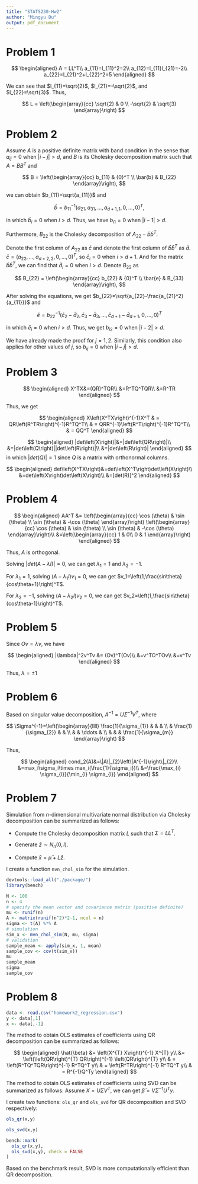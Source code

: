 ```yaml
---
title: "STATS230-Hw2"
author: "Mingyu Du"
output: pdf_document
---
```


# Problem 1

$$
\begin{aligned}
A = LL^T\\
a_{11}=l_{11}^2=2\\
a_{12}=l_{11}l_{21}=-2\\
a_{22}=l_{21}^2+l_{22}^2=5
\end{aligned}
$$

We can see that $l_{11}=\sqrt{2}$, $l_{21}=-\sqrt{2}$, and $l_{22}=\sqrt{3}$. Thus,

$$
L = \left(\begin{array}{cc}
\sqrt{2} & 0 \\
-\sqrt{2} & \sqrt{3}
\end{array}\right)
$$

# Problem 2

Assume $A$ is a positive definite matrix with band condition in the sense that $a_{ij}=0$ when $|i-j|>d$, and $B$ is its Cholesky decomposition matrix such that $A=BB^T$ and

$$
B = \left(\begin{array}{cc}
b_{11} & {0}^T \\
\bar{b} & B_{22}
\end{array}\right),
$$

we can obtain $b_{11}=\sqrt{a_{11}}$ and 

$$
\bar{b}=b_{11}^{-1}\left(a_{21}, a_{31}, \ldots, a_{d+1,1},0,\ldots,0\right)^T,
$$

in which $\bar{b}_{i}=0$ when $i>d$. Thus, we have $b_{i1}=0$ when $|i-1|>d$.

Furthermore, $B_{22}$ is the Cholesky decomposition of $A_{22}-\bar{b}\bar{b}^T$.

Denote the first column of $A_{22}$ as $\bar{c}$ and denote the first column of $\bar{b}\bar{b}^T$ as $\bar{d}$.  
$\bar{c}=\left(a_{22},\ldots,a_{d+2,2},0,\ldots,0\right)^T$, so $\bar{c}_i=0$ when $i>d+1$. And for the matrix $\bar{b}\bar{b}^T$, we can find that $\bar{d}_i=0$ when $i>d$. Denote $B_{22}$ as

$$
B_{22} = \left(\begin{array}{cc}
b_{22} & {0}^T \\
\bar{e} & B_{33}
\end{array}\right),
$$

After solving the equations, we get $b_{22}=\sqrt{a_{22}-\frac{a_{21}^2}{a_{11}}}$ and 

$$
\bar{e}=b_{22}^{-1}\left(\bar{c}_2-\bar{d}_2,\bar{c}_3-\bar{d}_3,\ldots,\bar{c}_{d+1}-\bar{d}_{d+1},0,\ldots,0\right)^T
$$

in which $\bar{e}_i=0$ when $i>d$. Thus, we get $b_{i2}=0$ when $|i-2|>d$.

We have already made the proof for $j=1,2$. Similarly, this condition also applies for other values of $j$, so $b_{ij}=0$ when $|i-j|>d$.

# Problem 3

$$
\begin{aligned}
X^TX&=(QR)^TQR\\
&=R^TQ^TQR\\
&=R^TR
\end{aligned}
$$

Thus, we get

$$
\begin{aligned}
X\left(X^TX\right)^{-1}X^T & = QR\left(R^TR\right)^{-1}R^TQ^T\\
& = QRR^{-1}\left(R^T\right)^{-1}R^TQ^T\\
& = QQ^T
\end{aligned}
$$

$$
\begin{aligned}
|det\left(X\right)|&=|det\left(QR\right)|\\
&=|det\left(Q\right)||det\left(R\right)|\\
&=|det\left(R\right)|
\end{aligned}
$$
in which $|det\left(Q\right)|=1$ since $Q$ is a matrix with orthonormal columns.

$$
\begin{aligned}
det\left(X^TX\right)&=det\left(X^T\right)det\left(X\right)\\
&=det\left(X\right)det\left(X\right)\\
&=[det(R)]^2
\end{aligned}
$$

# Problem 4

$$
\begin{aligned}
AA^T &= \left(\begin{array}{cc}
\cos (\theta) & \sin (\theta) \\
\sin (\theta) & -\cos (\theta)
\end{array}\right)
\left(\begin{array}{cc}
\cos (\theta) & \sin (\theta) \\
\sin (\theta) & -\cos (\theta)
\end{array}\right)\\
&=\left(\begin{array}{cc}
1 & 0\\
0 & 1
\end{array}\right)
\end{aligned}
$$

Thus, $A$ is orthogonal.

Solving $|det\left(A-\lambda I\right)|=0$, we can get $\lambda_1=1$ and $\lambda_2=-1$.

For $\lambda_1=1$, solving $(A-\lambda_1I)v_1=0$, we can get $v_1=\left(1,\frac{sin\theta}{cos\theta+1}\right)^T$.

For $\lambda_2=-1$, solving $(A-\lambda_2I)v_2=0$, we can get $v_2=\left(1,\frac{sin\theta}{cos\theta-1}\right)^T$.

# Problem 5

Since $Ov=\lambda v$, we have

$$
\begin{aligned}
|\lambda|^2v^Tv &= (Ov)^T(Ov)\\
&=v^TO^TOv\\
&=v^Tv
\end{aligned}
$$

Thus, $\lambda =\pm 1$

# Problem 6

Based on singular value decomposition, $A^{-1}=U\Sigma^{-1} V^T$, where

$$
\Sigma^{-1}=\left(\begin{array}{llll}
\frac{1}{\sigma_{1}} & & & \\
& \frac{1}{\sigma_{2}} & & \\
& & \ddots & \\
& & & \frac{1}{\sigma_{m}}
\end{array}\right)
$$

Thus,

$$
\begin{aligned}
cond_2(A)&=\|A\|_{2}\left\|A^{-1}\right\|_{2}\\
&=max_i\sigma_i\times max_i(\frac{1}{\sigma_i})\\
&=\frac{\max_{i} \sigma_{i}}{\min_{i} \sigma_{i}}
\end{aligned}
$$

# Problem 7

Simulation from $n$-dimensional multivariate normal distribution via Cholesky decomposition can be summarized as follows:

- Compute the Cholesky decomposition matrix $L$ such that $\Sigma=LL^T$.

- Generate $\bar{z}\sim N_n\left(0,I\right)$.

- Compute $\bar{x}=\bar{\mu}+L\bar{z}$.

I create a function `mvn_chol_sim` for the simulation.

```r
devtools::load_all("./package/")
library(bench)
```

```r
N <- 100
n <- 4
# specify the mean vector and covariance matrix (positive definite)
mu <- runif(n)
A <- matrix(runif(n^2)*2-1, ncol = n)
sigma <- t(A) %*% A
# simulation
sim_x <- mvn_chol_sim(N, mu, sigma)
# validation
sample_mean <- apply(sim_x, 1, mean)
sample_cov <- cov(t(sim_x))
mu
sample_mean
sigma
sample_cov
```

# Problem 8

```r
data <- read.csv("homework2_regression.csv")
y <- data[,1]
x <- data[,-1]
```

The method to obtain OLS estimates of coefficients using QR decomposition can be summarized as follows:

$$
\begin{aligned}
\hat{\beta} &= \left(X^{T} X\right)^{-1} X^{T} y\\
&= \left(\left(QR\right)^{T} QR\right)^{-1} \left(QR\right)^{T} y\\
& = \left(R^TQ^TQR\right)^{-1} R^TQ^T y\\
& = \left(R^TR\right)^{-1} R^TQ^T y\\
& = R^{-1}Q^Ty
\end{aligned}
$$

The method to obtain OLS estimates of coefficients using SVD can be summarized as follows: Assume $X=U\Sigma V^T$, we can get $\hat{\beta}=V\Sigma^{-1}U^Ty$.

I create two functions: `ols_qr` and `ols_svd` for QR decomposition and SVD respectively:

```r
ols_qr(x,y)
```

```r
ols_svd(x,y)
```

```r
bench::mark(
  ols_qr(x,y),
  ols_svd(x,y), check = FALSE
)
```

Based on the benchmark result, SVD is more computationally efficient than QR decomposition.
